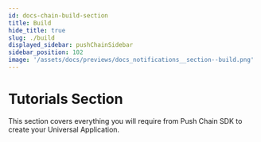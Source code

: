 ```yaml
---
id: docs-chain-build-section
title: Build
hide_title: true
slug: ./build
displayed_sidebar: pushChainSidebar
sidebar_position: 102
image: '/assets/docs/previews/docs_notifications__section--build.png'
---
```


<head>
  <title>Tutorials Section | Push Chain Docs</title>
</head>


<!-- Content Start -->

# Tutorials Section

This section covers everything you will require from Push Chain SDK to create your Universal Application.

<br />

<DocCardList />
